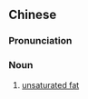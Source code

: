 {{also|不饱和脂肪}}
==Chinese==
{{zh-forms|s=不饱和脂肪|type=32}}

===Pronunciation===
{{zh-pron
|m=不bǎohé zhīfáng
|c=bat1 baau2 wo4 zi1 fong1
|cat=n
}}

===Noun===
{{zh-noun}}

# [[unsaturated fat]]